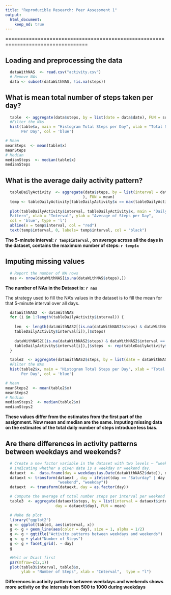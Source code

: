 ```yaml
---
title: "Reproducible Research: Peer Assessment 1"
output: 
  html_document:
    keep_md: true
---
```


==================================================================================

## Loading and preprocessing the data
```r
  dataWithNAS  <- read.csv("activity.csv")
  # Remove NAs
  data <- subset(dataWithNAS, !is.na(steps))
```

## What is mean total number of steps taken per day?
```r
  table  <- aggregate(data$steps, by = list(date = data$date), FUN = sum)
  #Filter the NAs
  hist(table$x, main = "Histogram Total Steps per Day", xlab = "Total Steps
       Per Day", col = 'blue')
```

```r
# Mean
meanSteps  <- mean(table$x)
meanSteps
# Median
medianSteps  <- median(table$x)
medianSteps
```

## What is the average daily activity pattern?
```r
  tableDailyActivity  <- aggregate(data$steps, by = list(interval = data$interval   
                                  ), FUN = mean)
  temp <- tableDailyActivity[tableDailyActivity$x == max(tableDailyActivity$x),]
  
  plot(tableDailyActivity$interval, tableDailyActivity$x, main = "Daily Activity
  Pattern", xlab = "Interval", ylab = "Average of Steps per Day", 
  col = 'blue', type = 'l')  
  abline(v = temp$interval, col = "red")
  text(temp$interval, 0, labels= temp$interval, col = "black")
```

**The 5-minute interval: `r temp$interval` , on average across all the days in the dataset, contains the maximum number of steps: `r temp$x`**

## Imputing missing values
```r
  # Report the number of NA rows
  nas <- nrow(dataWithNAS[is.na(dataWithNAS$steps),])
```

**The number of NAs in the Dataset is: `r nas`**

The strategy used to fill the NA's values in the dataset is to fill the mean for that 5-minute interval over all days.

```r
  dataWithNAS2  <- dataWithNAS
  for (i in 1:length(tableDailyActivity$interval)) {
    
    len  <- length(dataWithNAS2[(is.na(dataWithNAS2$steps) & dataWithNAS2$interval == 
    tableDailyActivity$interval[i]),]$steps)
    
    dataWithNAS2[(is.na(dataWithNAS2$steps) & dataWithNAS2$interval == 
    tableDailyActivity$interval[i]),]$steps  <- rep(tableDailyActivity$x[i],len)
  }
```
```r
  table2  <- aggregate(dataWithNAS2$steps, by = list(date = dataWithNAS2$date), FUN = sum)
  #Filter the NAs
  hist(table2$x, main = "Histogram Total Steps per Day", xlab = "Total Steps
       Per Day", col = 'blue')
```


```r
# Mean
meanSteps2  <- mean(table2$x)
meanSteps2
# Median
medianSteps2  <- median(table2$x)
medianSteps2
```

**These values differ from the estimates from the first part of the assignment. Now mean and median are the same. Imputing missing data on the estimates of the total daily number of steps introduce less bias.**

## Are there differences in activity patterns between weekdays and weekends?
```r
  # Create a new factor variable in the dataset with two levels – “weekday” and “weekend”
  # indicating whether a given date is a weekday or weekend day.
  dataext  <-  data.frame(day = weekdays(as.Date(dataWithNAS2$date)), dataWithNAS2)
  dataext <- transform(dataext , day = ifelse((day == "Saturday" | day == "Sunday"), 
                       "weekend", "weekday"))
  dataext  <- transform(dataext, day = as.factor(day))

  # Compute the average of total number steps per interval per weekend or weekday
  table3  <- aggregate(dataext$steps, by = list(interval = dataext$interval, 
                      day = dataext$day), FUN = mean)

  # Make de plot
  library("ggplot2")
  g <- ggplot(table3, aes(interval, x))
  g <- g + geom_line(aes(color = day), size = 1, alpha = 1/2)
  g <- g + ggtitle("Activity patterns between weekdays and weekends")
  g <- g + ylab("Number of Steps")
  g <- g + facet_grid(. ~ day)
  g

  #Melt or Dcast first
  par(mfrow=c(2,1))
  plot(table3$interval, table3$x, 
       ylab = "Number of Steps", xlab = "Interval",  type = "l")
```

**Differences in activity patterns between weekdays and weekends shows more activity on the intervals from 500 to 1000 during weekdays**

